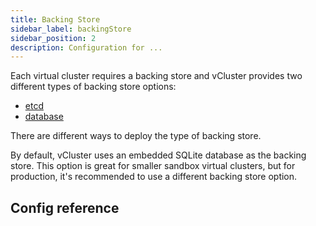 ```yaml
---
title: Backing Store
sidebar_label: backingStore
sidebar_position: 2
description: Configuration for ...
---
```





Each virtual cluster requires a backing store and vCluster provides two different types of backing store options:

* [etcd](/vcluster/next/category/etcd) 
* [database](/vcluster/next/category/database)

There are different ways to deploy the type of backing store.

By default, vCluster uses an embedded SQLite database as the backing store. This option is great for smaller sandbox virtual clusters, but for production, it's recommended to use a different backing store option.


## Config reference

<BackingStore/>
